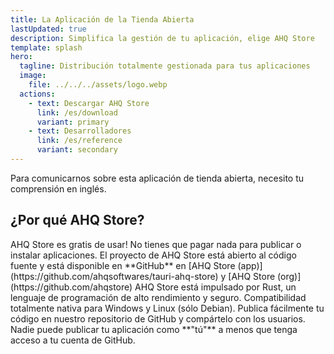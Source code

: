 ```yaml
---
title: La Aplicación de la Tienda Abierta
lastUpdated: true
description: Simplifica la gestión de tu aplicación, elige AHQ Store
template: splash
hero:
  tagline: Distribución totalmente gestionada para tus aplicaciones
  image:
    file: ../../../assets/logo.webp
  actions:
    - text: Descargar AHQ Store
      link: /es/download
      variant: primary
    - text: Desarrolladores
      link: /es/reference
      variant: secondary
---
```



<Aside>
  Para comunicarnos sobre esta aplicación de tienda abierta, necesito tu
  comprensión en inglés.
</Aside>

## ¿Por qué AHQ Store?

<CardGrid stagger>
  <Card icon="star" title="Gratis">
    AHQ Store es gratis de usar! No tienes que pagar nada para publicar o
    instalar aplicaciones.
  </Card>
  <Card icon="github" title="Abierta al código fuente">
    El proyecto de AHQ Store está abierto al código fuente y está disponible en
    **GitHub** en [AHQ Store (app)](https://github.com/ahqsoftwares/tauri-ahq-store) y
    [AHQ Store (org)](https://github.com/ahqstore)
  </Card>
  <Card icon="seti:rust" title="Impulsado por Rust">
    AHQ Store está impulsado por Rust, un lenguaje de programación de alto
    rendimiento y seguro.
  </Card>
  <Card icon="seti:windows" title="Compatible de forma nativa">
    Compatibilidad totalmente nativa para Windows y Linux (sólo Debian).
  </Card>
  <Card icon="seti:powershell" title="Publicación fácil">
    Publica fácilmente tu código en nuestro repositorio de GitHub y compártelo
    con los usuarios.
  </Card>
  <Card icon="seti:lock" title="Seguro">
    Nadie puede publicar tu aplicación como **"tú"** a menos que tenga acceso a
    tu cuenta de GitHub.
  </Card>
</CardGrid>


